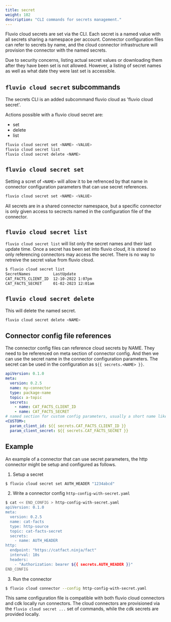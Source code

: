 ```yaml
---
title: secret
weight: 102
description: "CLI commands for secrets management."
---
```


Fluvio cloud secrets are set via the CLI.  Each secret is a named value with all secrets sharing a namespace per account. Connector configuration files can refer to secrets by name, and the cloud connector infrastructure will provision the connector with the named secrets.

Due to security concerns, listing actual secret values or downloading them after they have been set is not allowed. However, a listing of secret names as well as what date they were last set is accessible.

## `fluvio cloud secret` subcommands

The secrets CLI is an added subcommand fluvio cloud as 'fluvio cloud secret'.

Actions possible with a fluvio cloud secret are:
- set
- delete
- list

```bash
fluvio cloud secret set <NAME> <VALUE>
fluvio cloud secret list
fluvio cloud secret delete <NAME>
```

## `fluvio cloud secret set`

Setting a scret of `<NAME>` will allow it to be refrenced by that name in connector configuration parameters that can use secret references.

```bash
fluvio cloud secret set <NAME> <VALUE>
```
All secrets are in a shared connector namespace, but a specific connector is only given access to secrects named in the configuration file of the connector.

## `fluvio cloud secret list`

`fluvio cloud secret list` will list only the secret names and their last update time. Once a secret has been set into fluvio cloud, it is stored so only referencing connectors may access the secret. There is no way to retreive the secret value from fluvio cloud.

```bash
$ fluvio cloud secret list
SecretNames          LastUpdate
CAT_FACTS_CLIENT_ID  12-10-2022 1:07pm
CAT_FACTS_SECRET     01-02-2023 12:01am
```


## `fluvio cloud secret delete`

This will delete the named secret.

```bash
fluvio cloud secret delete <NAME>
```

## Connector config file references

The connector config files can reference cloud secrets by NAME. They need to be referenced on meta section of connector config. And then we can use the secret name in the connector configuration parameters. The secret can be used in the configuration as `${{ secrets.<NAME> }}`.

```yaml
apiVersion: 0.1.0
meta:
  version: 0.2.5
  name: my-connector
  type: package-name
  topic: a-topic
  secrets:
    - name: CAT_FACTS_CLIENT_ID
    - name: CAT_FACTS_SECRET
# named section for custom config parameters, usually a short name like "http", or "mqtt"
<CUSTOM>:
  param_client_id: ${{ secrets.CAT_FACTS_CLIENT_ID }}
  param_client_secret: ${{ secrets.CAT_FACTS_SECRET }}
```

## Example

An example of a connector that can use secret parameters, the http connector might be setup and configured as follows.

1. Setup a secret

```bash
$ fluvio cloud secret set AUTH_HEADER "1234abcd"
```


2. Write a connector config `http-config-with-secret.yaml`

```bash
$ cat << END_CONFIG > http-config-with-secret.yaml
apiVersion: 0.1.0
meta:
  version: 0.2.5
  name: cat-facts
  type: http-source
  topic: cat-facts-secret
  secrets:
    - name: AUTH_HEADER
http:
  endpoint: "https://catfact.ninja/fact"
  interval: 10s
  headers:
    - "Authorization: bearer ${{ secrets.AUTH_HEADER }}"
END_CONFIG
```


3. Run the connector

```bash
$ fluvio cloud connector --config http-config-with-secret.yaml
```

This same configuration file is compatible with both fluvio cloud connectors and cdk locally run connectors. The cloud connectors are provisioned via the `fluvio cloud secret ...` set of commands, while the cdk secrets are provided locally.



